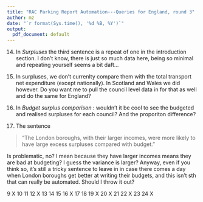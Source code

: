 ```yaml
---
title: "RAC Parking Report Automation---Queries for England, round 3"
author: mz
date: "`r format(Sys.time(), '%d %B, %Y')`"
output:
  pdf_document: default
---
```

  
14. In *Surpluses* the third sentence is a repeat of one in the introduction section. I don't know, there is just so much data here, being so minimal and repeating yourself seems a bit daft...

15. In surpluses, we don't currenlty compare them with the total transport net expenditure (except nationally). In Scotland and Wales we did however. Do you want me to pull the council level data in for that as well and do the same for England?

16. In *Budget surplus comparison* : wouldn't it be cool to see the budgeted and realised surpluses for each council? And the proporiton difference?


17. The sentence 

> "The London boroughs, with their larger incomes, were more likely to have large excess surpluses compared with budget."

Is problematic, no? I mean  because they have larger incomes means they are bad at budgeting? I guess the variance is larger? Anyway, even if you think so, it's still a tricky sentence to leave in in case there comes a day when London boroughs get better at writing their budgets, and this isn't sth that can really be automated. Should I throw it out?

 



9  X
10
11
12 X
13
14
15 
16 X
17
18 
19 X
20 X
21 
22 X
23 
24 X
